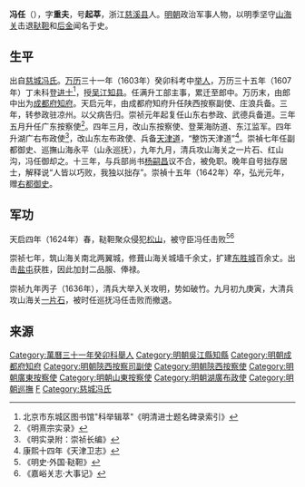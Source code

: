 '''冯任'''（{{bd|1580年||1642年||Feng馮}}），字'''重夫'''，号'''起莘'''，浙江[[慈溪县|慈溪县]]人。[[明朝|明朝]]政治军事人物，以明季坚守[[山海关|山海关]]击退[[鞑靼|鞑靼]]和[[后金|后金]]闻名于史。

==生平==
出自[[慈城冯氏|慈城冯氏]]。[[万历|万历]]三十一年（1603年）癸卯科考中[[举人|举人]]，万历三十五年（1607年）丁未科登[[进士|进士]]<ref>北京市东城区图书馆"科举辑萃"《明清进士题名碑录索引》</ref>，授[[吴江|吴江]][[知县|知县]]。任满升工部主事，累迁至郎中。万历末，由郎中出为[[成都府|成都府]][[知府|知府]]。天启元年，由成都府知府升任陕西按察副使、庄浪兵备。三年，转参政驻凉州。以父病告归。崇祯元年起复任山东右参政、武德兵备道。三年五月升任广东按察使<ref>《明熹宗实录》</ref>。四年三月，改山东按察使、登莱海防道、东江监军。四年升湖广右布政使<ref>《明实录附：崇祯长编》</ref>，改山东左布政使、兵备[[天津道|天津道]]，“整饬天津道”<ref>康熙十四年《天津卫志》</ref>。崇禎七年任副都御史、巡撫山海永平（山永巡抚），九年九月，清兵攻山海关之一片石、红山沟，冯任御却之。十三年，与兵部尚书[[杨嗣昌|杨嗣昌]]议不合，被免职。晚年自号拙存居士，解释说“人皆以巧败，我独以拙存”。崇禎十五年（1642年）卒，弘光元年，赠[[右都御史|右都御史]]。

==军功==

天启四年（1624年）春，鞑靼聚众侵犯[[松山区_(赤峰市)|松山]]，被守臣冯任击败<ref>《明史·外国·鞑靼》</ref><ref>《嘉峪关志·大事记》</ref>

崇祯七年，筑山海关南北两翼城，修葺山海关城墙千余丈，扩建[[东胜城|东胜城]]百余丈。出击[[盐屯|盐屯]]获胜，因此加封二品服、俸禄。

崇祯九年丙子（1636年），清兵大举入关攻明，势如破竹。九月初九庚寅，大清兵攻山海关[[一片石|一片石]]，被时任巡抚冯任击败而撤退。

==来源==
{{reflist|2}}

{{萬曆三十五年丁未科殿試金榜}}
{{DEFAULTSORT:Feng馮}}
[[Category:萬曆三十一年癸卯科舉人|Category:萬曆三十一年癸卯科舉人]]
[[Category:明朝吳江縣知縣|Category:明朝吳江縣知縣]]
[[Category:明朝成都府知府|Category:明朝成都府知府]]
[[Category:明朝陝西按察司副使|Category:明朝陝西按察司副使]]
[[Category:明朝陝西按察使|Category:明朝陝西按察使]]
[[Category:明朝廣東按察使|Category:明朝廣東按察使]]
[[Category:明朝山東按察使|Category:明朝山東按察使]]
[[Category:明朝湖廣布政使|Category:明朝湖廣布政使]]
[[Category:明朝巡撫|Category:明朝巡撫]]
[[Category:慈溪人|F]]
[[Category:慈城冯氏|Category:慈城冯氏]]